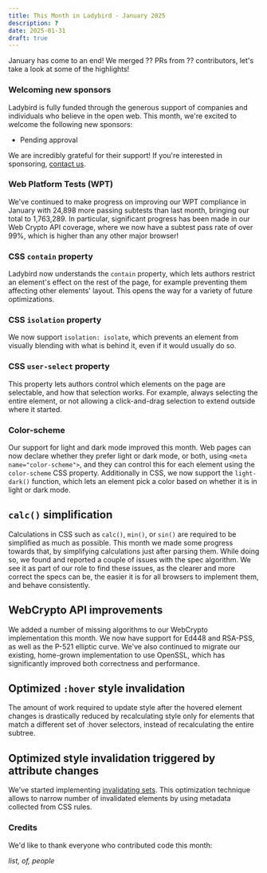 ```yaml
---
title: This Month in Ladybird - January 2025
description: ?
date: 2025-01-31
draft: true
---
```


January has come to an end! We merged ?? PRs from ?? contributors, let's take a look at some of the highlights!

### Welcoming new sponsors

Ladybird is fully funded through the generous support of companies and individuals who believe in the open web. This month, we're excited to welcome the following new sponsors:

- Pending approval

We are incredibly grateful for their support! If you're interested in sponsoring, [contact us](mailto:contact@ladybird.org).

### Web Platform Tests (WPT)

We've continued to make progress on improving our WPT compliance in January with 24,898 more passing subtests than last month, bringing our total to 1,763,289.
In particular, significant progress has been made in our Web Crypto API coverage, where we now have a subtest pass rate of over 99%, which is higher than any other major browser!

### CSS `contain` property

Ladybird now understands the `contain` property, which lets authors restrict an element's effect on the rest of the page, for example preventing them affecting other elements' layout.
This opens the way for a variety of future optimizations.

### CSS `isolation` property

We now support `isolation: isolate`, which prevents an element from visually blending with what is behind it, even if it would usually do so.

### CSS `user-select` property

This property lets authors control which elements on the page are selectable, and how that selection works.
For example, always selecting the entire element, or not allowing a click-and-drag selection to extend outside where it started.

### Color-scheme

Our support for light and dark mode improved this month.
Web pages can now declare whether they prefer light or dark mode, or both, using `<meta name="color-scheme">`, and they can control this for each element using the `color-scheme` CSS property.
Additionally in CSS, we now support the `light-dark()` function, which lets an element pick a color based on whether it is in light or dark mode.

## `calc()` simplification

Calculations in CSS such as `calc()`, `min()`, or `sin()` are required to be simplified as much as possible.
This month we made some progress towards that, by simplifying calculations just after parsing them.
While doing so, we found and reported a couple of issues with the spec algorithm.
We see it as part of our role to find these issues, as the clearer and more correct the specs can be, the easier it is for all browsers to implement them, and behave consistently.

## WebCrypto API improvements

We added a number of missing algorithms to our WebCrypto implementation this month. We now have support for Ed448 and RSA-PSS, as well as the P-521 elliptic curve.
We've also continued to migrate our existing, home-grown implementation to use OpenSSL, which has significantly improved both correctness and performance.

## Optimized `:hover` style invalidation

The amount of work required to update style after the hovered element changes is drastically reduced by recalculating style only for elements that match a different set of :hover selectors, instead of recalculating the entire subtree.

## Optimized style invalidation triggered by attribute changes

We've started implementing [invalidating sets](https://docs.google.com/document/d/1vEW86DaeVs4uQzNFI5R-_xS9TcS1Cs_EUsHRSgCHGu8/edit?pli=1&tab=t.0#heading=h.xa3ovcncd2vp). This optimization technique allows to narrow number of invalidated elements by using metadata collected from CSS rules.

### Credits

We'd like to thank everyone who contributed code this month:

_list, of, people_
